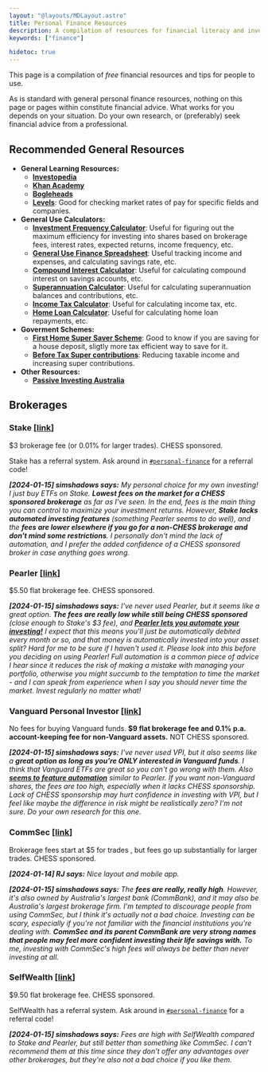 ```yaml
---
layout: "@layouts/MDLayout.astro"
title: Personal Finance Resources
description: A compilation of resources for financial literacy and investing
keywords: ["finance"]

hidetoc: true
---
```




This page is a compilation of *free* financial resources and tips for people to use.

As is standard with general personal finance resources, nothing on this page or pages within constitute financial advice. What works for you depends on your situation. Do your own research, or (preferably) seek financial advice from a professional.

## Recommended General Resources

- **General Learning Resources:**
    - [**Investopedia**](https://www.investopedia.com/)
    - [**Khan Academy**](https://www.khanacademy.org/economics-finance-domain/core-finance)
    - [**Bogleheads**](https://www.bogleheads.org/wiki/Main_Page)
    - [**Levels**](https://www.levels.fyi/2022/): Good for checking market rates of pay for specific fields and companies.
- **General Use Calculators:**
    - [**Investment Frequency Calculator**](https://investcalc.github.io/): Useful for figuring out the maximum efficiency for investing into shares based on brokerage fees, interest rates, expected returns, income frequency, etc.
    - [**General Use Finance Spreadsheet**](https://docs.google.com/spreadsheets/d/1qYm_7h7ufs84Cqhe6EVxYRIwe8gttUXtn8ImvPvSrGk/edit#gid=943188887): Useful tracking income and expenses, and calculating savings rate, etc.
    - [**Compound Interest Calculator**](https://www.moneysmart.gov.au/tools-and-resources/calculators-and-apps/compound-interest-calculator): Useful for calculating compound interest on savings accounts, etc.
    - [**Superannuation Calculator**](https://www.moneysmart.gov.au/tools-and-resources/calculators-and-apps/superannuation-calculator): Useful for calculating superannuation balances and contributions, etc.
    - [**Income Tax Calculator**](https://www.paycalculator.com.au/): Useful for calculating income tax, etc.
    - [**Home Loan Calculator**](https://figura.finance/calculators/repayments): Useful for calculating home loan repayments, etc.
- **Goverment Schemes:**
    - [**First Home Super Saver Scheme**](https://www.choice.com.au/money/financial-planning-and-investing/superannuation/articles/first-home-super-saver-scheme): Good to know if you are saving for a house deposit, sligtly more tax efficient way to save for it.
    - [**Before Tax Super contributions**](https://www.legalsuper.com.au/super-retirement/super/growing-your-super/before-tax-contributions): Reducing taxable income and increasing super contributions.
- **Other Resources:**
    - [**Passive Investing Australia**](https://passiveinvestingaustralia.com/)

## Brokerages

### Stake <Tnt>[[link](https://hellostake.com/au)]</Tnt>

$3 brokerage fee (or 0.01% for larger trades). CHESS sponsored.

Stake has a referral system. Ask around in [`#personal-finance`](https://discord.com/channels/1083238120645992458/1095879685948317706) for a referral code!

_**[2024-01-15] simshadows says:** My personal choice for my own investing! I just buy ETFs on Stake. **Lowest fees on the market for a CHESS sponsored brokerage** as far as I've seen. In the end, fees is the main thing you can control to maximize your investment returns. However, **Stake lacks automated investing features** (something Pearler seems to do well), and the **fees are lower elsewhere if you go for a non-CHESS brokerage and don't mind some restrictions**. I personally don't mind the lack of automation, and I prefer the added confidence of a CHESS sponsored broker in case anything goes wrong._

### Pearler <Tnt>[[link](https://pearler.com/)]</Tnt>

$5.50 flat brokerage fee. CHESS sponsored.

_**[2024-01-15] simshadows says:** I've never used Pearler, but it seems like a great option. **The fees are really low while still being CHESS sponsored** (close enough to Stake's $3 fee), and [**Pearler lets you automate your investing!**](https://pearler.com/explore/ask/help/4771917-how-does-autoinvest-work) I expect that this means you'll just be automatically debited every month or so, and that money is automatically invested into your asset split? Hard for me to be sure if I haven't used it. Please look into this before you deciding on using Pearler! Full automation is a common piece of advice I hear since it reduces the risk of making a mistake with managing your portfolio, otherwise you might succumb to the temptation to time the market - and I can speak from experience when I say you should never time the market. Invest regularly no matter what!_

### Vanguard Personal Investor <Tnt>[[link](https://www.vanguard.com.au/personal/invest-with-us/personal-investor)]</Tnt>

No fees for buying Vanguard funds. **$9 flat brokerage fee and 0.1% p.a. account-keeping fee for non-Vanguard assets.** NOT CHESS sponsored.

_**[2024-01-15] simshadows says:** I've never used VPI, but it also seems like a **great option as long as you're ONLY interested in Vanguard funds**. I think that Vanguard ETFs are great so you can't go wrong with them. Also [**seems to feature automation**](https://www.vanguard.com.au/personal/invest-with-us/auto-invest) similar to Pearler. If you want non-Vanguard shares, the fees are too high, especially when it lacks CHESS sponsorship. Lack of CHESS sponsorship may hurt confidence in investing with VPI, but I feel like maybe the difference in risk might be realistically zero? I'm not sure. Do your own research for this one._

### CommSec <Tnt>[[link](https://www.commsec.com.au/)]</Tnt>

Brokerage fees start at $5 for trades <Latex code="\le \$1000" />, but fees go up substantially for larger trades. CHESS sponsored.

_**[2024-01-14] RJ says:** Nice layout and mobile app._

_**[2024-01-15] simshadows says:** The **fees are really, really high**. However, it's also owned by Australia's largest bank (CommBank), and it may also be Australia's largest brokerage firm. I'm tempted to discourage people from using CommSec, but I think it's actually not a bad choice. Investing can be scary, especially if you're not familiar with the financial institutions you're dealing with. **CommSec and its parent CommBank are very strong names that people may feel more confident investing their life savings with.** To me, investing with CommSec's high fees will always be better than never investing at all._

### SelfWealth <Tnt>[[link](https://www.selfwealth.com.au/)]</Tnt>

$9.50 flat brokerage fee. CHESS sponsored.

SelfWealth has a referral system. Ask around in [`#personal-finance`](https://discord.com/channels/1083238120645992458/1095879685948317706) for a referral code!

_**[2024-01-15] simshadows says:** Fees are high with SelfWealth compared to Stake and Pearler, but still better than something like CommSec. I can't recommend them at this time since they don't offer any advantages over other brokerages, but they're also not a bad choice if you like them._

